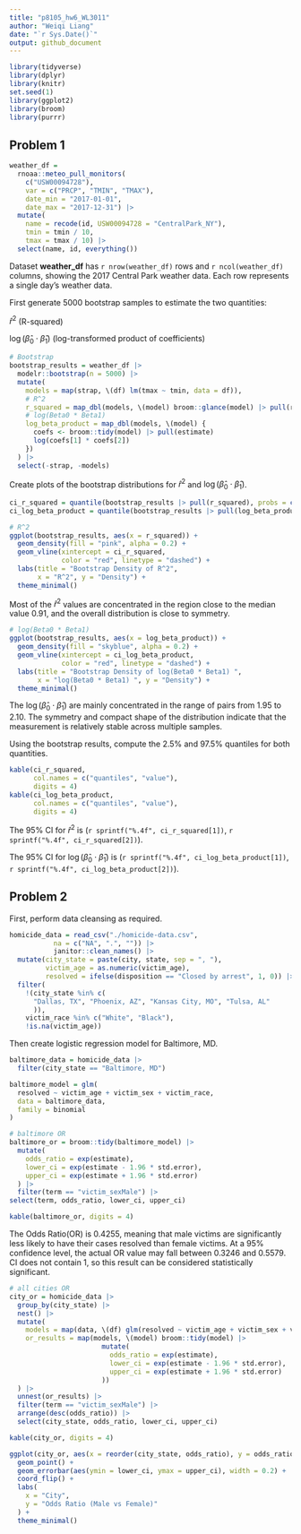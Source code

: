 ```yaml
---
title: "p8105_hw6_WL3011"
author: "Weiqi Liang"
date: "`r Sys.Date()`"
output: github_document
---
```


```r
library(tidyverse)
library(dplyr)
library(knitr)
set.seed(1)
library(ggplot2)
library(broom)
library(purrr)
```

## Problem 1

```r
weather_df = 
  rnoaa::meteo_pull_monitors(
    c("USW00094728"),
    var = c("PRCP", "TMIN", "TMAX"), 
    date_min = "2017-01-01",
    date_max = "2017-12-31") |>
  mutate(
    name = recode(id, USW00094728 = "CentralPark_NY"),
    tmin = tmin / 10,
    tmax = tmax / 10) |>
  select(name, id, everything())
```

Dataset **weather_df** has `r nrow(weather_df)` rows and `r ncol(weather_df)` columns, showing the 2017 Central Park weather data. Each row represents a single day's weather data.

First generate 5000 bootstrap samples to estimate the two quantities:

${\hat r^2}$ (R-squared)

$\log ({\hat \beta _0} \cdot {\hat \beta _1})$ (log-transformed product of coefficients)

```r
# Bootstrap 
bootstrap_results = weather_df |> 
  modelr::bootstrap(n = 5000) |> 
  mutate(
    models = map(strap, \(df) lm(tmax ~ tmin, data = df)),
    # R^2
    r_squared = map_dbl(models, \(model) broom::glance(model) |> pull(r.squared)),
    # log(Beta0 * Beta1)
    log_beta_product = map_dbl(models, \(model) {
      coefs <- broom::tidy(model) |> pull(estimate)
      log(coefs[1] * coefs[2])
    })
  ) |> 
  select(-strap, -models)
```

Create plots of the bootstrap distributions for ${\hat r^2}$ and $\log ({\hat \beta _0} \cdot {\hat \beta _1})$.

```r
ci_r_squared = quantile(bootstrap_results |> pull(r_squared), probs = c(0.025, 0.975))
ci_log_beta_product = quantile(bootstrap_results |> pull(log_beta_product), probs = c(0.025, 0.975))

# R^2 
ggplot(bootstrap_results, aes(x = r_squared)) +
  geom_density(fill = "pink", alpha = 0.2) +
  geom_vline(xintercept = ci_r_squared,
             color = "red", linetype = "dashed") +
  labs(title = "Bootstrap Density of R^2",
       x = "R^2", y = "Density") +
  theme_minimal()
```

Most of the ${\hat r^2}$ values are concentrated in the region close to the median value 0.91, and the overall distribution is close to symmetry.

```r
# log(Beta0 * Beta1) 
ggplot(bootstrap_results, aes(x = log_beta_product)) +
  geom_density(fill = "skyblue", alpha = 0.2) +
  geom_vline(xintercept = ci_log_beta_product,
             color = "red", linetype = "dashed") +
  labs(title = "Bootstrap Density of log(Beta0 * Beta1) ",
       x = "log(Beta0 * Beta1) ", y = "Density") +
  theme_minimal()
```

The $\log ({\hat \beta _0} \cdot {\hat \beta _1})$ are mainly concentrated in the range of pairs from 1.95 to 2.10. The symmetry and compact shape of the distribution indicate that the measurement is relatively stable across multiple samples.

Using the bootstrap results, compute the 2.5% and 97.5% quantiles for both quantities.

```r
kable(ci_r_squared, 
      col.names = c("quantiles", "value"),
      digits = 4)
kable(ci_log_beta_product, 
      col.names = c("quantiles", "value"),
      digits = 4)
```

The 95% CI for ${\hat r^2}$ is (`r sprintf("%.4f", ci_r_squared[1])`, `r sprintf("%.4f", ci_r_squared[2])`).

The 95% CI for $\log ({\hat \beta _0} \cdot {\hat \beta _1})$ is (`r sprintf("%.4f", ci_log_beta_product[1])`, `r sprintf("%.4f", ci_log_beta_product[2])`).

## Problem 2

First, perform data cleansing as required.

```r
homicide_data = read_csv("./homicide-data.csv", 
           na = c("NA", ".", "")) |>
           janitor::clean_names() |>
  mutate(city_state = paste(city, state, sep = ", "),
         victim_age = as.numeric(victim_age),
         resolved = ifelse(disposition == "Closed by arrest", 1, 0)) |>
  filter(
    !(city_state %in% c(
      "Dallas, TX", "Phoenix, AZ", "Kansas City, MO", "Tulsa, AL"
      )),
    victim_race %in% c("White", "Black"),
    !is.na(victim_age)) 
```

Then create logistic regression model for Baltimore, MD.

```r
baltimore_data = homicide_data |>
  filter(city_state == "Baltimore, MD")

baltimore_model = glm(
  resolved ~ victim_age + victim_sex + victim_race,
  data = baltimore_data,
  family = binomial
)

# baltimore OR
baltimore_or = broom::tidy(baltimore_model) |>
  mutate(
    odds_ratio = exp(estimate),
    lower_ci = exp(estimate - 1.96 * std.error),
    upper_ci = exp(estimate + 1.96 * std.error)
  ) |>
  filter(term == "victim_sexMale") |>
select(term, odds_ratio, lower_ci, upper_ci) 

kable(baltimore_or, digits = 4)
```

The Odds Ratio(OR) is 0.4255, meaning that male victims are significantly less likely to have their cases resolved than female victims. At a 95% confidence level, the actual OR value may fall between 0.3246 and 0.5579. CI does not contain 1, so this result can be considered statistically significant.

```r
# all cities OR
city_or = homicide_data |>
  group_by(city_state) |>
  nest() |>
  mutate(
    models = map(data, \(df) glm(resolved ~ victim_age + victim_sex + victim_race, family = binomial, data = df)),
    or_results = map(models, \(model) broom::tidy(model) |>
                       mutate(
                         odds_ratio = exp(estimate),
                         lower_ci = exp(estimate - 1.96 * std.error),
                         upper_ci = exp(estimate + 1.96 * std.error)
                       ))
  ) |>
  unnest(or_results) |>
  filter(term == "victim_sexMale") |>
  arrange(desc(odds_ratio)) |>
  select(city_state, odds_ratio, lower_ci, upper_ci) 

kable(city_or, digits = 4)
```

```r
ggplot(city_or, aes(x = reorder(city_state, odds_ratio), y = odds_ratio)) +
  geom_point() +
  geom_errorbar(aes(ymin = lower_ci, ymax = upper_ci), width = 0.2) +
  coord_flip() +
  labs(
    x = "City",
    y = "Odds Ratio (Male vs Female)"
  ) +
  theme_minimal()

```



